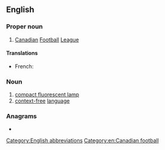 ==English==

===Proper noun===
{{en-proper noun}}
# [[Canadian]] [[football|Football]] [[league|League]]

====Translations====
{{trans-top|Canadian Football League}}
* French: {{t|fr|LCF|f}}
{{trans-mid}}
{{trans-bottom}}

===Noun===
{{en-noun}}

# [[compact fluorescent lamp]]
# [[context-free]] [[language]]

===Anagrams===
* {{anagrams|en|FLC|LFC}}

[[Category:English abbreviations]]
[[Category:en:Canadian football]]